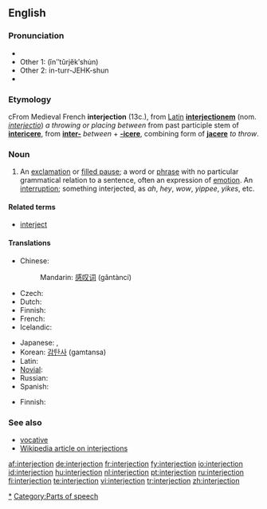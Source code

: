 {{wikipedia}}
==English==

===Pronunciation===
* {{IPA|/ˌɪn.tɝ.ˈʤɛk.ʃn̩/}}
*Other 1: (ĭnʺtûrjĕkʹshu̇n)
*Other 2: in-turr-JEHK-shun
* {{audio|en-us-interjection.ogg|Audio (US)}}

===Etymology===
cFrom Medieval French '''interjection''' (13c.), from [[w:Latin|Latin]] '''[[interjectionem]]''' (nom. ''[[interjectio]]'') ''a throwing or placing between'' from past participle stem of '''[[intericere]]''', from '''[[inter-]]''' ''between'' + '''[[-icere]]''', combining form of '''[[jacere]]''' ''to throw''.

===Noun===
{{en-noun}}

# {{grammar}} An [[exclamation]] or [[filled pause]]; a word or [[phrase]] with no particular grammatical relation to a sentence, often an expression of [[emotion]].  An [[interruption]]; something interjected, as ''ah'', ''hey'', ''wow'', ''yippee'', ''yikes'', etc.

====Related terms====
*[[interject]]

====Translations====
{{trans-top|an exclamation or filled pause in grammar}}
* Chinese: 
*: Mandarin: [[感叹词]] (gǎntàncí)
* Czech: {{t|cs|citoslovce|n}}
* Dutch: {{t|de|tussenwerpsel|n}}
* Finnish: {{t|fi|huudahdussana}}
* French: {{t|fr|interjection|f}}
* Icelandic: {{t|is|upphrópun|f}}
{{trans-mid}}
* Japanese: {{t|ja|感嘆詞|kantanshi|sc=Jpan}}, {{t|ja|間投詞|tr=kantōshi|sc=Jpan}}
* Korean: [[감탄사]] (gamtansa)
* Latin: {{t|la|interiectio|f}}
* [[Novial]]: {{t|nov|interjektione}}
* Russian: {{t|ru|междометие|n|tr=meždométije|sc=Cyrl}}
* Spanish: {{t|es|interjección}}
{{trans-bottom}}

{{trans-top|an interruption}}
* Finnish: {{t|fi|huudahdus}}
{{trans-mid}}
{{trans-bottom}}

===See also===
*[[vocative]]
*[[w:Interjection|Wikipedia article on interjections]]

[[Category:Interjections|*]]
[[Category:Parts of speech]]

[[af:interjection]]
[[de:interjection]]
[[fr:interjection]]
[[fy:interjection]]
[[io:interjection]]
[[id:interjection]]
[[hu:interjection]]
[[nl:interjection]]
[[pt:interjection]]
[[ru:interjection]]
[[fi:interjection]]
[[te:interjection]]
[[vi:interjection]]
[[tr:interjection]]
[[zh:interjection]]